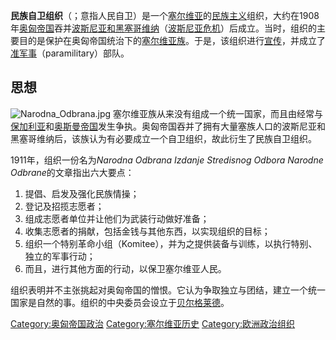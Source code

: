{{Unreferenced|time=2019-09-25}}
'''民族自卫组织'''（{{Lang-sr|Narodna Odbrana}}；意指人民自卫）是一个[[塞尔维亚|塞尔维亚]]的[[民族主义|民族主义]]组织，大约在1908年[[奥匈帝国|奥匈帝国]]吞并[[波斯尼亚和黑塞哥维纳|波斯尼亚和黑塞哥维纳]]（[[波斯尼亚危机|波斯尼亚危机]]）后成立。当时，组织的主要目的是保护在奥匈帝国统治下的[[塞尔维亚族|塞尔维亚族]]。于是，该组织进行[[宣传|宣传]]，并成立了[[准军事|准军事]]（paramilitary）部队。

==思想==
[[File:Narodna_Odbrana.jpg|thumb]]
塞尔维亚族从来没有组成一个统一国家，而且由经常与[[保加利亚|保加利亚]]和[[奥斯曼帝国|奥斯曼帝国]]发生争执。奥匈帝国吞并了拥有大量塞族人口的波斯尼亚和黑塞哥维纳后，该族认为有必要成立一个自卫组织，故此衍生了民族自卫组织。

1911年，组织一份名为''Narodna Odbrana Izdanje Stredisnog Odbora Narodne Odbrane''的文章指出六大要点：

# 提倡、启发及强化民族情操；
# 登记及招揽志愿者；
# 组成志愿者单位并让他们为武装行动做好准备；
# 收集志愿者的捐献，包括金钱与其他东西，以实现组织的目标；
# 组织一个特别革命小组（Komitee），并为之提供装备与训练，以执行特别、独立的军事行动；
# 而且，进行其他方面的行动，以保卫塞尔维亚人民。

组织表明并不主张挑起对奥匈帝国的憎恨。它认为争取独立与团结，建立一个统一国家是自然的事。组织的中央委员会设立于[[贝尔格莱德|贝尔格莱德]]。

{{政治小作品}}
{{历史小作品}}
{{Serbia-stub}}
[[Category:奥匈帝国政治|Category:奥匈帝国政治]]
[[Category:塞尔维亚历史|Category:塞尔维亚历史]]
[[Category:欧洲政治组织|Category:欧洲政治组织]]